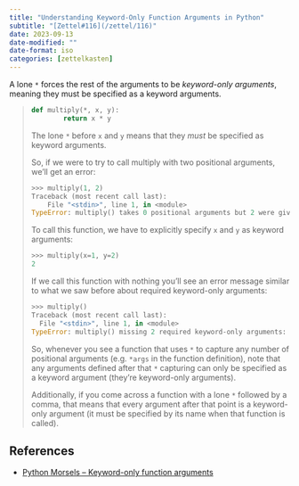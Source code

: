 ```yaml
---
title: "Understanding Keyword-Only Function Arguments in Python"
subtitle: "[Zettel#116](/zettel/116)"
date: 2023-09-13
date-modified: ""
date-format: iso
categories: [zettelkasten]
---
```

A lone `*` forces the rest of the arguments to be *keyword-only arguments*, meaning they must be specified as a keyword arguments.

> ```python
> def multiply(*, x, y):
>         return x * y
> ```
>
> The lone `*` before `x` and `y` means that they *must* be specified as keyword arguments.
>
> So, if we were to try to call multiply with two positional arguments, we'll get an error:
>
> ```python
> >>> multiply(1, 2)
> Traceback (most recent call last):
>     File "<stdin>", line 1, in <module>
> TypeError: multiply() takes 0 positional arguments but 2 were given
> ```
>
> To call this function, we have to explicitly specify `x` and `y` as keyword arguments:
>
> ```python
> >>> multiply(x=1, y=2)
> 2
> ```
>
> If we call this function with nothing you'll see an error message similar to what we saw before about required keyword-only arguments:
>
> ```python
> >>> multiply()
> Traceback (most recent call last):
>   File "<stdin>", line 1, in <module>
> TypeError: multiply() missing 2 required keyword-only arguments: 'x' and 'y'
> ```
>
> So, whenever you see a function that uses `*` to capture any number of positional arguments (e.g. `*args` in the function definition), note that any arguments defined after that `*` capturing can only be specified as a keyword argument (they're keyword-only arguments).
>
> Additionally, if you come across a function with a lone `*` followed by a comma, that means that every argument after that point is a keyword-only argument (it must be specified by its name when that function is called).

## References

* [Python Morsels – Keyword-only function arguments](https://www.pythonmorsels.com/keyword-only-function-arguments/#keyword-only-arguments-come-after-in-a-function-definition)
